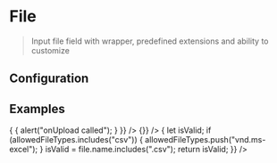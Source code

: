 
# File

> Input file field with wrapper, predefined extensions and ability to customize

<CodeBlock>
  <File maxFileSize={3} type=".png, .jpeg" />
</CodeBlock>

## Configuration

<ConfigBlock of={File} />

## Examples

<CodeBlock title="Type: Image">
  <File type="image" />
</CodeBlock>

<CodeBlock title="Type: File">
  <File type="file" />
</CodeBlock>

<CodeBlock title="Custom Icon">
  <File customIcon="haptik" />
</CodeBlock>

<CodeBlock title="Type: Multiple">
  <File multiple={true} />
</CodeBlock>

<CodeBlock title="Type: Custom Class name and Prefix class name">
  <File className="test" prefixClassName="pretest" />
</CodeBlock>

<CodeBlock title="OnUpload">
  <File
    onUpload={(file, index, numFiles) => {
      {
        alert("onUpload called");
      }
    }}
  />
</CodeBlock>

<CodeBlock title="OnUpload - multiple">
  <File multiple={true} onUpload={(file, index, numFiles) => {}} />
</CodeBlock>

<CodeBlock title="Type: Custom Extension">
  <File type="image/png" />
</CodeBlock>

<CodeBlock title="Type: Custom Extension">
  <File type=".csv" />
</CodeBlock>

<CodeBlock title="Type: Custom Validate">
  <File
    type=".csv"
    customValidate={(allowedFileTypes, file, fileType) => {
      let isValid;
      if (allowedFileTypes.includes("csv")) {
        allowedFileTypes.push("vnd.ms-excel");
      }
      isValid = file.name.includes(".csv");
      return isValid;
    }}
  />
</CodeBlock>

<CodeBlock title="Type: Value & Ratio already present">
  <File value="test.jpg" ratio="1.1" />
</CodeBlock>

<CodeBlock title="Type: Size limit">
  <File size={5} />
</CodeBlock>
